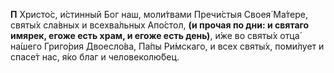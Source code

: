 **П** Христо́с, и́стинный Бог наш, моли́твами Пречи́стыя Своея́ Ма́тере, святы́х сла́вных и всехва́льных Апо́стол, **(и прочая по дни: и святаго имярек, егоже есть храм, и егоже есть день)**, и́же во святы́х отца́ на́шего Григо́рия Двоесло́ва, Па́пы Ри́мскаго, и всех святы́х, поми́лует и спасе́т нас, я́ко благ и человеколю́бец.
